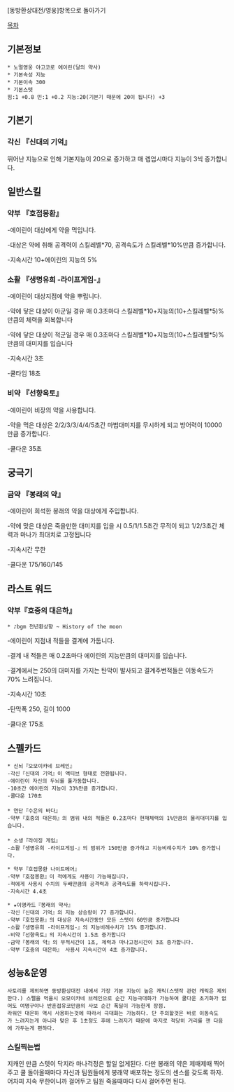 [동방환상대전/영웅]항목으로 돌아가기

[[목차]]
== 기본정보 ==
 * 노멀영웅 야고코로 에이린(달의 약사)
 * 기본속성 지능
 * 기본이속 300 
 * 기본스텟
 힘:1 +0.8 민:1 +0.2 지능:20(기본기 때문에 20이 됩니다) +3

== 기본기 == 

=== 각신 『신대의 기억』 ===
 
뛰어난 지능으로 인해 기본지능이 20으로 증가하고 매 렙업시마다 지능이 3씩 증가합니다.


== 일반스킬 == 
=== 약부 『호접몽환』 ===

-에이린이 대상에게 약을 먹입니다.

-대상은 약에 취해 공격력이 스킬레벨*70, 공격속도가 스킬레벨*10%만큼 증가합니다.

-지속시간 10+에이린의 지능의 5%

=== 소활 『생명유희 -라이프게임-』 === 

-에이린이 대상지점에 약을 뿌립니다.

-약에 닿은 대상이 아군일 경유 매 0.3초마다 스킬레벨*10+지능의(10+스킬레벨*5)%만큼의 체력을 회복합니다

-약에 닿은 대상이 적군일 경우 매 0.3초마다 스킬레벨*10+지능의(10+스킬레벨*5)%만큼의 대미지를 입습니다

-지속시간 3초

-쿨타임 18초

=== 비약 『선향옥토』 ===

-에이린이 비장의 약을 사용합니다.

-약을 먹은 대상은 2/2/3/3/4/4/5초간 마법대미지를 무시하게 되고 방어력이 10000만큼 증가합니다.

-쿨다운 35초

== 궁극기 ==
=== 금약 『봉래의 약』 ===

-에이린이 희석한 봉래의 약을 대상에게 주입합니다.

-약에 맞은 대상은 죽을만한 대미지를 입을 시 0.5/1/1.5초간 무적이 되고 1/2/3초간 체력과 마나가 최대치로 고정됩니다

-지속시간 무한

-쿨다운 175/160/145

== 라스트 워드 ==

=== 약부『호중의 대은하』 ===
 * ♪bgm 천년환상향 ~ History of the moon

-에이린이 지점내 적들을 결계에 가둡니다.

-결계 내 적들은 매 0.2초마다 에이린의 지능만큼의 대미지를 입습니다.

-결계에서는 250의 대미지를 가지는 탄막이 발사되고 결계주변적들은 이동속도가 70% 느려집니다.

-지속시간 10초

-탄막폭 250, 길이 1000

-쿨다운 175초


== 스펠카드 ==

 * 신뇌『오모이카네 브레인』
 -각신『신대의 기억』이 액티브 형태로 전환됩니다.
 -에이린이 자신의 두뇌를 풀가동합니다.
 -10초간 에이린의 지능이 33%만큼 증가합니다.
 -쿨다운 170초
 
 * 연단『수은의 바다』
 -약부『호중의 대은하』의 범위 내의 적들은 0.2초마다 현재체력의 1%만큼의 물리대미지를 입습니다.
 
 * 소생『라이징 게임』
 -소활『생명유희 -라이프게임-』의 범위가 150만큼 증가하고 지능비례수치가 10% 증가합니다.

 * 약부『호접몽환 나이트메어』
 -약부『호접몽환』이 적에게도 사용이 가능해집니다.
 -적에게 사용시 수치의 두배만큼의 공격력과 공격속도를 하락시킵니다.
 -지속시간 4.4초

 * ★이명카드『봉래의 약사』
 -각신『신대의 기억』의 지능 상승량이 77 증가합니다.
 -약부『호접몽환』의 대상은 지속시간동안 모든 스텟이 60만큼 증가합니다
 -소활『생명유희 -라이프게임-』의 지능비례수치가 15% 증가합니다.
 -비약『선향옥토』의 지속시간이 1.5초 증가합니다
 -금약『봉래의 약』의 무적시간이 1초, 체력과 마나고정시간이 3초 증가합니다.
 -약부『호중의 대은하』 사용시 지속시간이 4초 증가합니다.

== 성능&운영 ==

 사토리를 제외하면 동방환상대전 내에서 가장 기본 지능이 높은 캐릭(스텟작 관련 캐릭은 제외한다.) 스펠을 먹을시 오모이카네 브레인으로 순간 지능극대화가 가능하여 쿨다운 초기화가 없어도 여명구야나 반혼접유코만큼의 사보 순간 폭딜이 가능한게 장점.
 라워인 대은하 역시 사용하는것에 따라서 극대화는 가능하다. 단 주의할것은 바로 이동속도가 느려지는게 아니라 맞은 후 1초정도 후에 느려지기 때문에 마지로 적당히 거리를 잰 다음에 가두는게 편하다.

=== 스킬찍는법 ===

지캐인 만큼 스텟이 닥지라 마나걱정은 할일 없게된다. 다만 봉래의 약은 제때제때 찍어주고 쿨 돌아올때마다 자신과 팀원들에게 봉래약 배포하는 정도의 센스를 갖도록 하자. 어차피 지속 무한이니까 걸어두고 팀원 죽을때마다 다시 걸어주면 된다.
